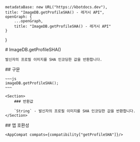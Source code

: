 
    metadataBase: new URL("https://kbotdocs.dev"),
    title: "ImageDB.getProfileSHA() - 레거시 API",
    openGraph: {
        ...openGraph,
        title: "ImageDB.getProfileSHA() - 레거시 API"
    }
}

<Section>
    # ImageDB.getProfileSHA()

    발신자의 프로필 이미지를 SHA 인코딩한 값을 반환합니다.
</Section>
<Section>
    ## 구문

    ~~~js
    imageDB.getProfileSHA();
    ~~~

    <Section>
        ### 반환값

        `String` - 발신자의 프로필 이미지를 SHA 인코딩한 값을 반환합니다.
    </Section>
</Section>
<Section>
    ## 앱 호환성

    <AppCompat compats={compatibility["getProfileSHA"]}/>
</Section>